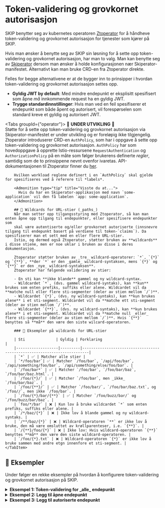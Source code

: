 
# Token-validering og grovkornet autorisasjon

SKIP benytter seg av kubernetes operatoren [Ztoperator](https://github.com/kartverket/ztoperator) for å håndheve token-validering og grovkornet autorisasjon for tjenester som kjører på SKIP.

Hvis man ønsker å benytte seg av SKIP sin løsning for å sette opp token-validering og grovkornet autorisasjon, har man to valg.
Man kan benytte seg av [Skiperator](../03-skiperator/index.md) dersom man ønsker å holde konfigurasjonen nær Skiperator-manifestet.
Alternativt kan man bruke CRD-en fra Ztoperator direkte.

Felles for begge alternativene er at de bygger inn to prinsipper i hvordan token-validering og grovkornet autorisasjon settes opp.
- **Gyldig JWT by default**: Med mindre endepunkt er eksplisitt spesifisert som åpne _må_
innkommende request ha en gyldig JWT.
- **Trygge standardinnstillinger**: Hvis man ved en feil spesifiserer et endepunkt som både åpent og autorisert, vil forespørselen som standard kreve et gyldig og autorisert JWT.

<Tabs groupId={"operator"}>
    <TabItem value="skiperator" label="Skiperator">
        🚧 **UNDER UTVIKLING** 🚧<br />
        Støtte for å sette opp token-validering og grovkornet autorisasjon via Skiperator-manifestet er under utvikling og er foreløpig ikke tilgjengelig.
    </TabItem>
    <TabItem value="ztoperator" label="Ztoperator">
        Ztoperator introduserer CRD-en `AuthPolicy`, som har i oppgave å sette opp token-validering og grovkornet autorisasjon.
        `AuthPolicy` har som hovedoppgave å opprette Istio-ressursene `RequestAuthentication` og `AuthorizationPolicy`
        på en måte som følger brukerens definerte *regler*, samtidig som de to prinsippene nevnt ovenfor ivaretas. API-dokumentasjonen til Ztoperator finner
        du [her](04-ztoperator/01-api-docs.mdx).

        Hvilken workload reglene definert i en `AuthPolicy` skal gjelde for spesifiseres ved å referere til *labels*.

        <Admonition type="tip" title="Visste du at...">
          Hvis du har en Skiperator-applikasjon med navn `some-application` vil den få labelen `app: some-application`.
        </Admonition>

        ## 🧠 Wildcards for URL-stier (_paths_)
        Når man setter opp tilgangsstyring med Ztoperator, så kan man enten åpne opp tilgang til endepunkter, eller spesifisere endepunkter som
        skal være autentiserte og/eller grovkornet autoriserte (innsnevre tilgang til endepunkt basert på verdiene til token-`claims`). Da spesifiserer man et sett med en eller flere URL-stier.
        Istio, og dermed også Ztoperator, støtter bruken av **wildcards** i disse stiene, men er noe uklar i bruken av disse i deres dokumentasjon.

        Ztoperator støtter bruken av _tre_ wildcard-operatorer: `*`, `{*}` og `{**}`, **der `*` er den _gamle_ wildcard-syntaksen, mens `{*}` og `{**}` er den _nye_ wildcard-syntaksen**.
        Ztoperator har følgende validering av stier:

        - En sti kan **ikke blande** gammel og ny wildcard-syntax.
        - Wildcardet `*`, (dvs. gammel wildcard-syntaks), kan **kun** brukes som enten prefiks, suffiks eller alene. Wildcardet vil da **matche null eller flere sti-segmenter (deler av stien mellom `/`)**.
        - Wildcardet `{*}`, (dvs. ny wildcard-syntaks), kan **kun brukes alene** i et sti-segment. Wildcardet vil da **matche ett sti-segment (deler av stien mellom `/`)**.
        - Wildcardet `{**}`, (dvs. ny wildcard-syntaks), kan **kun brukes alene** i et sti-segment. Wildcardet vil da **matche null _eller_ flere sti-segmenter (deler av stien mellom `/`)**. Hvis `{**}` benyttes så **må** den være den siste wilcard-operatoren.

        ### 📑 Eksempler på wildcards for URL-stier

        | Sti              | Gyldig | Forklaring                                                             |
        |-------------------|---------|-------------------------------------------------------------------------|
        | `*` | ✅ | Matcher alle stier |
        | `*/foo/bar`| ✅ | Matcher `/foo/bar`, `/api/foo/bar`, `/api/something/foo/bar`, `/api/something/else/foo/bar`. |
        | `/foo/bar*` | ✅ | Matcher `/foo/bar`, `/foo/bar/baz`, `/foo/bar/baz.html`. |
        | `/foo/{*}/` | ✅ | Matcher `/foo/bar`, men _ikke_ `/foo/bar/baz`. |
        | `/foo/{**}/` | ✅ | Matcher `/foo/bar/`, `/foo/bar/baz.txt`, og `/foo//`, men ikke `/foo/bar`. |
        | `/foo/{*}/bar/{**}` | ✅ | Matcher `/foo/buzz/bar/` og `/foo/buzz/bar/baz`. |
        | `foo/*/bar` | ❌ | Kun lov å bruke wildcardet `*` som enten prefiks, suffiks eller alene. |
        | `/*/baz/{*}` | ❌ | Ikke lov å blande gammel og ny wildcard-syntaks. |
        | `/**/baz/{*}` | ❌ | Wildcard-operatoren `**` er ikke lov å bruke, den må være omsluttet av krøllparenteser, i.e. `{**}`. |
        | `/{**}/foo/{*}` | ❌ | Ikke lov: Hvis wildcard-operatoren `{**}` benyttes **må** den være den siste wildcard-operatoren. |
        | `/foo/{*}.txt` | ❌ | Wildcard-operatoren `{*}` er ikke lov å bruke sammen med andre etgn innenfore et sti-segment. |
    </TabItem>
</Tabs>

## 📖 Eksempler

Under følger en rekke eksempler på hvordan å konfigurere token-validering og grovkornet autorisasjon på SKIP.

<details>
  <summary><strong>Eksempel 1: Token-validering for _alle_ endepunkt</strong></summary>

    <Tabs groupId={"operator"}>
        <TabItem value="skiperator" label="Skiperator">
            🚧 **UNDER UTVIKLING** 🚧<br />
            Støtte for å sette opp token-validering og grovkornet autorisasjon via Skiperator-manifestet er under utvikling og er foreløpig ikke tilgjengelig.
        </TabItem>
        <TabItem value="ztoperator" label="Ztoperator">
            Følgende `AuthPolicy`-manifest konfigurerer token-validering for alle endepunktene inn til workloads med labelen `app: some-application` i namespacet `some-namespace`.

            ```yaml
            apiVersion: ztoperator.kartverket.no/v1alpha1
            kind: AuthPolicy
            metadata:
              name: some-auth-policy
              namespace: some-namespace
            spec:
              enabled: true
              audience:
                - some-audience
              wellKnownURI: https://some-issuer.com/.well-known/openid-configuration
              selector:
                matchLabels:
                  app: some-application
            ```
        </TabItem>
    </Tabs>
</details>

<details>
  <summary><strong>Eksempel 2: Legg til åpne endepunkt</strong></summary>

  <Tabs groupId={"operator"}>
          <TabItem value="skiperator" label="Skiperator">
              🚧 **UNDER UTVIKLING** 🚧<br />
              Støtte for å sette opp token-validering og grovkornet autorisasjon via Skiperator-manifestet er under utvikling og er foreløpig ikke tilgjengelig.
          </TabItem>
          <TabItem value="ztoperator" label="Ztoperator">
            Følgende `AuthPolicy`-manifest konfigurerer token-validering for alle endepunktene inn til `some-application`, **utenom** for `GET` til `/api/cars` og `/api/cars/public*`.

            <Admonition type="warning" title="Legg merke til...">
                Her er wildcard (`*`) brukt. Resultatet blir da at `GET` mot `/api/cars`, `/api/cars/public` og alle andre sub-paths av `/api/cars/public` vil være åpne,
                mens requests mot andre stier vil kreve autentisert JWT, dvs. JWT med claimet `iss: https://some-issuer.com` og `aud: some-audience`.
            </Admonition>

          ```yaml
          apiVersion: ztoperator.kartverket.no/v1alpha1
          kind: AuthPolicy
          metadata:
            name: some-auth-policy
            namespace: some-namespace
          spec:
            enabled: true
            audience:
              - some-audience
            wellKnownURI: https://some-issuer.com/.well-known/openid-configuration
            ignoreAuthRules:
              - paths:
                  - "/api/cars"
                  - "/api/cars/public*"
                methods:
                  - "GET"
            selector:
              matchLabels:
                app: some-application
          ```

        </TabItem>
  </Tabs>

</details>


<details>
  <summary><strong>Eksempel 3: Legg til autoriserte endepunkt</strong></summary>

      <Tabs groupId={"operator"}>
              <TabItem value="skiperator" label="Skiperator">
                  🚧 **UNDER UTVIKLING** 🚧<br />
                  Støtte for å sette opp token-validering og grovkornet autorisasjon via Skiperator-manifestet er under utvikling og er foreløpig ikke tilgjengelig.
              </TabItem>
              <TabItem value="ztoperator" label="Ztoperator">
                Følgende `AuthPolicy`-manifest konfigurerer token-validering for alle endepunktene inn til `some-application`, **utenom** for endepunktene `/api/cars*` og `/api/cars/public` **for alle metoder**.
                I tillegg spesifiserer den at `POST`, `PUT` og `DELETE` mot `/api/cars/admin` kun er lov hvis JWT-claimet `roles` eksisterer med verdien `admin`.

                <Admonition type="warning" title="Legg merke til...">
                  Stiene `/api/cars` og alle sub-stier er nå spesifisert som åpne, som **er i konflikt** med at `POST`, `PUT` og `DELETE` mot `/api/cars/admin`
                  krever autorisert JWT (`roles: admin`). Her spiller prinsippet om **trygge standardinnstillinger** inn, og Ztoperator vil falle tilbake til å kreve autorisert
                  JWT for `POST`, `PUT` og `DELETE` mot `/api/cars/admin`.
                </Admonition>

          ```yaml
          apiVersion: ztoperator.kartverket.no/v1alpha1
          kind: AuthPolicy
          metadata:
            name: some-auth-policy
            namespace: some-namespace
          spec:
            enabled: true
            audience:
              - some-audience
            wellKnownURI: https://some-issuer.com/.well-known/openid-configuration
            ignoreAuthRules:
              - paths:
                  - "/api/cars*"
                  - "/api/cars/public"
            authRules:
              - paths:
                  - "/api/cars/admin"
                methods:
                  - POST
                  - PUT
                  - DELETE
                when:
                  - claim: "roles"
                    values:
                      - "admin"
            selector:
              matchLabels:
                app: some-application
          ```

            </TabItem>
      </Tabs>
</details>
